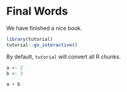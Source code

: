 # Final Words

We have finished a nice book.

```r
library(tutorial)
tutorial::go_interactive()
```

By default, `tutorial` will convert all R chunks.

```r
a <- 2
b <- 3

a + b
```
